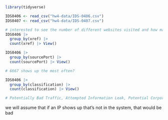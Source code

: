 
```r
library(tidyverse)

IDS0406 <- read_csv("hw4-data/IDS-0406.csv")
IDS0407 <- read_csv("hw4-data/IDS-0407.csv")
```

```r
# interested to see the number of different websites visited and how many times each one appears in the data. 
IDS0406 |> 
  group_by(xref) |> 
  count(xref) |> View()

IDS0406 |> 
  group_by(sourcePort) |> 
  count(sourcePort) |> View()

# 6667 shows up the most often? 

IDS0406 |> 
  group_by(classification) |> 
  count(classification) |> View()

# Potentially Bad Traffic, Attempted Information Leak, Potential Corporate Privacy Violation
```

we will assume that if an IP shows up that's not in the system, that would be bad
